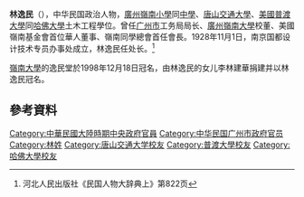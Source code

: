 '''林逸民'''（{{bd|1896年||1995年}}），中华民国政治人物，[[嶺南大學附中|廣州嶺南小學]]同[[華南師範大學附屬中學|中學]]、[[唐山交通大學|唐山交通大學]]、[[美國|美國]][[普渡大學|普渡大學]]同[[哈佛大學|哈佛大學]]土木工程學位。曾任[[广州市|广州市]]工务局局长、[[嶺南大學_(廣州)|廣州嶺南大學]]校董、美國嶺南基金會首位華人董事、嶺南同學總會首任會長。1928年11月1日，南京国都设计技术专员办事处成立，林逸民任处长。<ref>河北人民出版社《民国人物大辞典上》第822页</ref>

[[嶺南大學_(香港)|嶺南大學]]的逸民堂於1998年12月18日冠名，由林逸民的女儿李林建華捐建并以林逸民冠名。

==參考資料==
{{reflist}}

{{china-bio-stub}}
{{DEFAULTSORT:lin}}
[[Category:中華民國大陸時期中央政府官員|Category:中華民國大陸時期中央政府官員]]
[[Category:中华民国广州市政府官员|Category:中华民国广州市政府官员]]
[[Category:林姓|Category:林姓]]
[[Category:唐山交通大学校友|Category:唐山交通大学校友]]
[[Category:普渡大學校友|Category:普渡大學校友]]
[[Category:哈佛大學校友|Category:哈佛大學校友]]